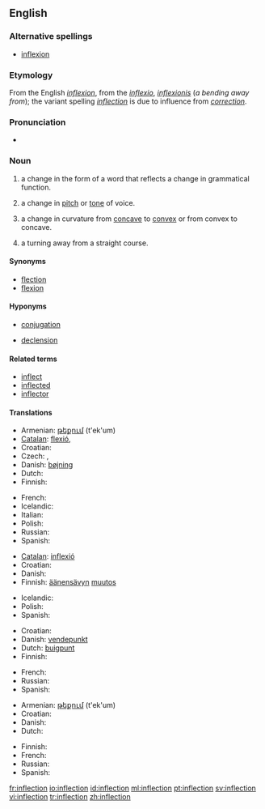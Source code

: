 {{selfref|For inflection templates, see [[Wiktionary:Inflection templates]].}}
==English==
{{wikipedia}}

===Alternative spellings===
* [[inflexion]]

===Etymology===
From the English ''[[inflexion]]'', from the {{etyl|la}} ''[[inflexio]]'', ''[[inflexionis]]'' (''a bending away from''); the variant spelling ''[[inflection]]'' is due to influence from ''[[correction]]''.

===Pronunciation===
* {{audio|en-us-inflection.ogg|Audio (US)}}

===Noun===
{{en-noun|s|-}}

# {{grammar}} a change in the form of a word that reflects a change in grammatical function.
# a change in [[pitch]] or [[tone]] of voice.
# {{context|math}} a change in curvature from [[concave]] to [[convex]] or from convex to concave.
# a turning away from a straight course.

====Synonyms====
* [[flection]]
* [[flexion]]

====Hyponyms====
* {{sense|grammar}} [[conjugation]]
* {{sense|grammar}} [[declension]]

====Related terms====
* [[inflect]]
* [[inflected]]
* [[inflector]]

====Translations====
{{trans-top|change in the form of a word that reflects a change in grammatical function}}
* Armenian: [[թեքում]] (t'ek'um)
* [[Catalan]]: [[flexió]], {{f}}
* Croatian: {{t-|hr|fleksija|f}}
* Czech: {{t-|cs|flexe|f}}, {{t-|cs|ohýbání|n}}
* Danish: [[bøjning]]
* Dutch: {{t+|nl|verbuiging|f}}
* Finnish: {{t-|fi|taivutus}}
{{trans-mid}}
* French: {{t+|fr|inflexion}}
* Icelandic: {{t-|is|beyging|f}}
* Italian: {{t+|it|desinenza|f}}
* Polish: {{t+|pl|odmiana|f}}
* Russian: {{t+|ru|склонение|n|tr=sklon'énije|sc=Cyrl}}
* Spanish: {{t-|es|flexión|f}}
{{trans-bottom}}

{{trans-top|change in pitch or tone of voice}}
* [[Catalan]]: [[inflexió]] {{f}}
* Croatian: {{t-|hr|infleksija|f}}
* Danish: {{t-|da|modulation}}
* Finnish: [[äänensävy|äänensävyn]] [[muutos]]
{{trans-mid}}
* Icelandic: {{t-|is|raddblær|m}}
* Polish: {{t|pl|modulacja|f}}
* Spanish: {{t-|es|inflexión|f}}
{{trans-bottom}}

{{trans-top|change in curvature from concave to convex or from convex to concave}}
* Croatian: {{t-|hr|infleksija|f}}
* Danish: [[vendepunkt]]
* Dutch: [[buigpunt]] {{n}}
* Finnish: {{t-|fi|käännepiste}}
{{trans-mid}}
* French: {{t-|fr|point d'inflexion}}
* Russian: {{t+|ru|перегиб|n|tr=p'er'egíb|sc=Cyrl}}
* Spanish: {{t-|es|punto de inflexión}}
{{trans-bottom}}

{{trans-top|turning away from a straight course}}
* Armenian: [[թեքում]] (t'ek'um)
* Croatian: {{t-|hr|otklon|m}}
* Danish: {{t-|da|afvigelse}}
* Dutch: {{t+|nl|bocht}}
{{trans-mid}}
* Finnish: {{t-|fi|suunnanmuutos}}
* French: {{t+|fr|inflexion}}
* Russian: {{t+|ru|отклонение|n|tr=otklon'énije|sc=Cyrl}}
* Spanish: {{t-|es|inflexión}}
{{trans-bottom}}

[[fr:inflection]]
[[io:inflection]]
[[id:inflection]]
[[ml:inflection]]
[[pt:inflection]]
[[sv:inflection]]
[[vi:inflection]]
[[tr:inflection]]
[[zh:inflection]]